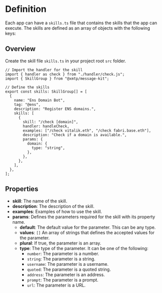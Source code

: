 # Definition

Each app can have a `skills.ts` file that contains the skills that the app can execute. The skills are defined as an array of objects with the following keys:

## Overview

Create the skill file `skills.ts` in your project root `src` folder.

```tsx [src/skills.ts]
// Import the handler for the skill
import { handler as check } from "./handler/check.js";
import { SkillGroup } from "@xmtp/message-kit";

// Define the skills
export const skills: SkillGroup[] = [
  {
    name: "Ens Domain Bot",
    tag: "@ens",
    description: "Register ENS domains.",
    skills: [
      {
        skill: "/check [domain]",
        handler: handleCheck,
        examples: ["/check vitalik.eth", "/check fabri.base.eth"],
        description: "Check if a domain is available.",
        params: {
          domain: {
            type: "string",
          },
        },
      },
    ],
  },
];
```

## Properties

- **skill**: The name of the skill.
- **description**: The description of the skill.
- **examples**: Examples of how to use the skill.
- **params**: Defines the parameters required for the skill with its property name.
  - **default**: The default value for the parameter. This can be any type.
  - **values**: `[]` An array of strings that defines the accepted values for the parameter.
  - **plural**: If true, the parameter is an array.
  - **type**: The type of the parameter. It can be one of the following:
    - `number`: The parameter is a number.
    - `string`: The parameter is a string.
    - `username`: The parameter is a username.
    - `quoted`: The parameter is a quoted string.
    - `address`: The parameter is an address.
    - `prompt`: The parameter is a prompt.
    - `url`: The parameter is a URL.
